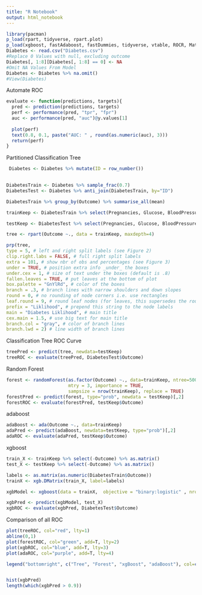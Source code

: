 ---
title: "R Notebook"
output: html_notebook
---

```{r}
library(pacman)
p_load(rpart, tidyverse, rpart.plot)
p_load(xgboost, fastAdaboost, fastDummies, tidyverse, vtable, ROCR, Matrix, caret, stringr, car, Rcpp)
Diabetes <- read.csv("Diabetes.csv")
#Replace 0 Values with null, excluding outcome
Diabetes[, 1:8][Diabetes[, 1:8] == 0] <- NA
#Omit NA Values From Model
Diabetes <- Diabetes %>% na.omit()
#View(Diabetes)
```

Automate ROC

```{r}
evaluate <- function(predictions, targets){
  pred <- prediction(predictions, targets)
  perf <- performance(pred, "tpr", "fpr")
  auc <- performance(pred, "auc")@y.values[1]
  
  plot(perf)
  text(0.8, 0.1, paste("AUC: " , round(as.numeric(auc), 3)))
  return(perf)
}
```

Partitioned Classification Tree

```{r}

 Diabetes <- Diabetes %>% mutate(ID = row_number()) 
                          

DiabetesTrain <- Diabetes %>% sample_frac(0.7)
DiabetesTest <- Diabetes %>% anti_join(DiabetesTrain, by="ID")
```

```{r}
DiabetesTrain %>% group_by(Outcome) %>% summarise_all(mean)

trainKeep <- DiabetesTrain %>% select(Pregnancies, Glucose, BloodPressure, SkinThickness, Insulin, BMI, DiabetesPedigreeFunction,Age,Outcome)

testKeep <- DiabetesTest %>% select(Pregnancies, Glucose, BloodPressure, SkinThickness, Insulin, BMI, DiabetesPedigreeFunction,Age,Outcome)

```


```{r}
tree <- rpart(Outcome ~., data = trainKeep, maxdepth=4)

prp(tree,
type = 5, # left and right split labels (see Figure 2)
clip.right.labs = FALSE, # full right split labels
extra = 101, # show nbr of obs and percentages (see Figure 3)
under = TRUE, # position extra info _under_ the boxes
under.cex = 1, # size of text under the boxes (default is .8)
fallen.leaves = TRUE, # put leaves at the bottom of plot
box.palette = "GnYlRd", # color of the boxes
branch = .3, # branch lines with narrow shoulders and down slopes
round = 0, # no rounding of node corners i.e. use rectangles
leaf.round = 9, # round leaf nodes (for leaves, this supersedes the round arg)
prefix = "Liklihood", # prepend this string to the node labels
main = "Diabetes Liklihood", # main title
cex.main = 1.5, # use big text for main title
branch.col = "gray", # color of branch lines
branch.lwd = 2) # line width of branch lines
```

Classification Tree ROC Curve

```{r}
treePred <- predict(tree, newdata=testKeep)
treeROC <- evaluate(treePred, DiabetesTest$Outcome)
```



Random Forest

```{r}
forest <- randomForest(as.factor(Outcome) ~., data=trainKeep, ntree=500, 
                       mtry = 3, importance = TRUE,
                       sampsize = nrow(trainKeep), replace = TRUE)
forestPred <- predict(forest, type="prob", newdata = testKeep)[,2]
forestROC <- evaluate(forestPred, testKeep$Outcome)
```


adaboost

```{r}
adaBoost <- ada(Outcome ~., data=trainKeep)
adaPred <- predict(adaBoost, newdata=testKeep, type="prob")[,2]
adaROC <- evaluate(adaPred, testKeep$Outcome)
```


xgboost

```{r}
train_X <- trainKeep %>% select(-Outcome) %>% as.matrix()
test_X <- testKeep %>% select(-Outcome) %>% as.matrix()

labels <- as.matrix(as.numeric(DiabetesTrain$Outcome))
trainX <- xgb.DMatrix(train_X, label=labels)

xgbModel <- xgboost(data = trainX,  objective = "binary:logistic" , nrounds = 50, subsample=1, colsample_bytree = 1, max_depth = 10, eta=0.2, verbose=FALSE)

xgbPred <- predict(xgbModel, test_X)
xgbROC <- evaluate(xgbPred, DiabetesTest$Outcome)

```

Comparison of all ROC

```{r}
plot(treeROC, col="red", lty=1)
abline(0,1)
plot(forestROC, col="green", add=T, lty=2)
plot(xgbROC, col="blue", add=T, lty=3)
plot(adaROC, col="purple", add=T, lty=4)

legend("bottomright", c("Tree", "Forest", "xgBoost", "adaBoost"), col=c("red", "green", "blue", "purple"), lty=c(1:5))


hist(xgbPred)
length(which(xgbPred > 0.9))
```

